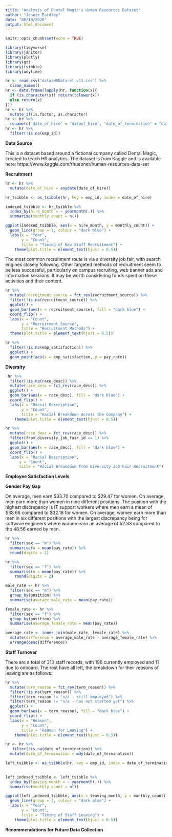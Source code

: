 ```yaml
---
title: "Analysis of Dental Magic's Human Resources Dataset"
author: "Jennie Eardley"
date: "08/10/2020"
output: html_document
---
```


```r
knitr::opts_chunk$set(echo = TRUE)
```

```r
library(tidyverse)
library(janitor)
library(plotly)
library(gt)
library(tsibble)
library(anytime)

hr <- read_csv("data/HRDataset_v13.csv") %>% 
  clean_names()
hr <- data.frame(lapply(hr, function(x){
  if (is.character(x)) return(tolower(x))
  else return(x)
}))
hr <- hr %>% 
  mutate_if(is.factor, as.character)
hr <- hr %>% 
  rename(c("date_of_hire" = "dateof_hire", "date_of_termination" = "dateof_termination", "days_late_last_30" = "days_late_last30"))
hr <- hr %>% 
  filter(!is.na(emp_id))
```

**Data Source**

This is a dataset based around a fictional company called Dental Magic, created to teach HR analytics. The dataset is from Kaggle and is available here: https://www.kaggle.com/rhuebner/human-resources-data-set

**Recruitment**
 

```r
hr <- hr %>% 
  mutate(date_of_hire = anydate(date_of_hire))

hr_tsibble <- as_tsibble(hr, key = emp_id, index = date_of_hire)

indexed_tsibble <- hr_tsibble %>% 
  index_by(hire_month = ~ yearmonth(.)) %>% 
  summarise(monthly_count = n()) 

ggplot(indexed_tsibble, aes(x = hire_month, y = monthly_count)) +
  geom_line(group = 1, colour = "dark blue") +
  labs(x = "Year",
       y = "Count",
       title = "Timing of New Staff Recruitment") +
    theme(plot.title = element_text(hjust = 0.5))
```

The most common recruitment route is via a diversity job fair, with search engines closely following. Other targeted methods of recruitment seem to be less successful, particularly on campus recruiting, web banner ads and information sessions. It may be worth considering funds spent on these activities and their content. 
```r
hr %>% 
  mutate(recruitment_source = fct_rev(recruitment_source)) %>% 
  filter(!is.na(recruitment_source)) %>%
  ggplot() +
  geom_bar(aes(x = recruitment_source), fill = "dark blue") +
  coord_flip() +
  labs(x = "Count",
       y = "Recruitment Source",
       title = "Recruitment Methods") +
  theme(plot.title = element_text(hjust = 0.5))
```


```r
hr %>% 
  filter(!is.na(emp_satisfaction)) %>% 
  ggplot() +
  geom_point(aes(x = emp_satisfaction, y = pay_rate))
```


**Diversity**

```r
 hr %>% 
  filter(!is.na(race_desc)) %>% 
  mutate(race_desc = fct_rev(race_desc)) %>% 
  ggplot() +
  geom_bar(aes(x = race_desc), fill = "dark blue") + 
  coord_flip() +
  labs(x = "Racial Description",
       y = "Count", 
       title = "Racial Breakdown Across the Company") +
    theme(plot.title = element_text(hjust = 0.5))
```
```r
hr %>% 
  mutate(race_desc = fct_rev(race_desc)) %>% 
  filter(from_diversity_job_fair_id == 1) %>% 
  ggplot() + 
  geom_bar(aes(x = race_desc), fill = "dark blue") +
  coord_flip() +
  labs(x = "Racial Description", 
      y = "Count",
      title = "Racial Breakdown from Diversity Job Fair Recruitment")
```
**Employee Satisfaction Levels**

**Gender Pay Gap**

On average, men earn $33.70 compared to $29.47 for women. On average, men earn more than women in nine different positions. The position with the highest discrepancy is IT support workers where men earn a mean of $38.66 compared to $32.18 for women. On average, women earn more than men in six different positions with the largest discrepancy being for software engineers where women earn an average of 52.33 compared to the 48.56 earned by men. 
```r
hr %>% 
  filter(sex == "m") %>% 
  summarise(n = mean(pay_rate)) %>% 
  round(digits = 2)
```
```r
hr %>% 
  filter(sex == "f") %>% 
  summarise(n = mean(pay_rate)) %>% 
    round(digits = 2)
```
```r
male_rate <- hr %>% 
  filter(sex == "m") %>% 
  group_by(position) %>% 
  summarise(average_male_rate = mean(pay_rate)) 

female_rate <- hr %>% 
  filter(sex == "f") %>% 
  group_by(position) %>% 
  summarise(average_female_rate = mean(pay_rate)) 

average_rate <- inner_join(male_rate, female_rate) %>% 
  mutate(difference = average_male_rate - average_female_rate) %>% 
  arrange(desc(difference))
```

**Staff Turnover**

There are a total of 310 staff records, with 196 currently employed and 11 due to onboard. The rest have all left, the breakdown for their reasons of leaving are as follows:

```r
hr %>% 
  mutate(term_reason = fct_rev(term_reason)) %>% 
  filter(!is.na(term_reason)) %>% 
  filter(term_reason != "n/a - still employed") %>% 
  filter(term_reason != "n/a - has not started yet") %>% 
  ggplot() +
  geom_bar(aes(x = term_reason), fill = "dark blue") +
  coord_flip() +
  labs(x = "Reason",
       y = "Count",
       title = "Reason for Leaving") +
    theme(plot.title = element_text(hjust = 0.5))

```
```r
hr <- hr %>% 
   filter(!is.na(date_of_termination)) %>% 
  mutate(date_of_termination = mdy(date_of_termination)) 

left_tsibble <- as_tsibble(hr, key = emp_id, index = date_of_termination) 
 

left_indexed_tsibble <- left_tsibble %>% 
  index_by(leaving_month = ~ yearmonth(.)) %>% 
  summarise(monthly_count = n()) 

ggplot(left_indexed_tsibble, aes(x = leaving_month, y = monthly_count)) +
  geom_line(group = 1, colour = "dark blue") +
  labs(x = "Year",
       y = "Count",
       title = "Timing of Staff Leaving") +
    theme(plot.title = element_text(hjust = 0.5))
```

**Recommendations for Future Data Collection**

